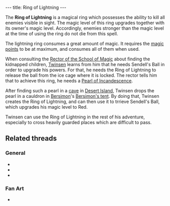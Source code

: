 ---
title: Ring of Lightning
---

{{Infobox Item
 |image=Lightning.gif
 |type=weapon
 |critical=yes
 |magical=yes
 |unique=yes
 |lba1=
 |lba2=yes
 |upgrades=yes
 |rowposition=2
 |columnposition=3
 |effect=uses magic
 |effectamount=all
 |purpose=Free [[Sendell's Ball]]
 |combattype=special
 |powerlevel=all
 |rate=low
 |range=varies magic
 |damage=high
}}

The '''Ring of Lightning''' is a magical ring which possesses the ability to kill all enemies visible in sight. The magic level of this ring upgrades together with its owner's magic level. Accordingly, enemies stronger than the magic level at the time of using the ring do not die from this spell.

The lightning ring consumes a great amount of magic. It requires the [[magic points]] to be at maximum, and consumes all of them when used.

When consulting the [[Rector of the School of Magic]] about finding the kidnapped children, [[Twinsen]] learns from him that he needs Sendell's Ball in order to upgrade his powers. For that, he needs the Ring of Lightning to release the ball from the ice cage where it is locked. The rector tells him that to achieve this ring, he needs a [[Pearl of Incandescence]].

After finding such a pearl in a [[cave of the pearl of incandescence|cave]] in [[Desert Island]], Twinsen drops the pearl in a cauldron in [[Bersimon]]'s [[Bersimon's tent]]. By doing that, Twinsen creates the Ring of Lightning, and can then use it to trrieve Sendell's Ball, which upgrades his magic level to Red.

Twinsen can use the Ring of Lightning in the rest of his adventure, especially to cross heavily guarded places which are difficult to pass.

==Related threads==
===General===
* {{thread|id=3399|title=the trick I used}}
* {{thread|id=3407|title=How did you get the lighting spell?}}
* {{thread|id=2189|title=Lol!}}

===Fan Art===
* {{thread|id=11287|title=Twinsen}}